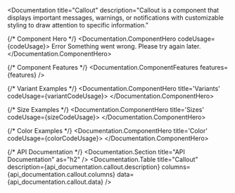 

<Documentation 
  title="Callout" 
  description="Callout is a component that displays important messages, warnings, or notifications with customizable styling to draw attention to specific information."
>
  {/* Component Hero */}
  <Documentation.ComponentHero codeUsage={codeUsage}>
    <Callout color="red">
      <BookmarkIcon />
      <Text className="font-bold">Error</Text>
      <Text>Something went wrong. Please try again later.</Text>
    </Callout>
  </Documentation.ComponentHero>

  {/* Component Features */}
  <Documentation.ComponentFeatures 
    features={features} 
  />

  {/* Variant Examples */}
  <Documentation.ComponentHero title='Variants' codeUsage={variantCodeUsage}>
    <CalloutVariants />
  </Documentation.ComponentHero>

  {/* Size Examples */}
  <Documentation.ComponentHero title='Sizes' codeUsage={sizeCodeUsage}>
    <CalloutSizes />
  </Documentation.ComponentHero>

  {/* Color Examples */}
  <Documentation.ComponentHero title='Color' codeUsage={colorCodeUsage}>
    <CalloutColor />
  </Documentation.ComponentHero>
  
  {/* API Documentation */}
  <Documentation.Section title="API Documentation" as="h2" />
  <Documentation.Table 
    title="Callout" 
    description={api_documentation.callout.description}
    columns={api_documentation.callout.columns} 
    data={api_documentation.callout.data} 
  />
</Documentation>